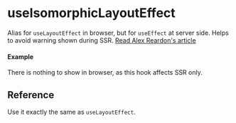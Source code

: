 
<Meta title="Lifecycle/useIsomorphicLayoutEffect" />

# useIsomorphicLayoutEffect

Alias for `useLayoutEffect` in browser, but for `useEffect` at server side. Helps to avoid warning
shown during SSR.
[Read Alex Reardon's article](https://medium.com/@alexandereardon/uselayouteffect-and-ssr-192986cdcf7a)

#### Example

There is nothing to show in browser, as this hook affects SSR only.

## Reference

Use it exactly the same as `useLayoutEffect`.
